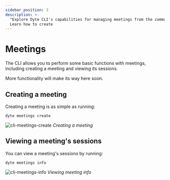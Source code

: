 ```yaml
---
sidebar_position: 3
description: >-
  "Explore Dyte CLI's capabilities for managing meetings from the command line.
  Learn how to create
---
```


# Meetings

The CLI allows you to perform some basic functions with meetings, including
creating a meeting and viewing its sessions.

More functionality will make its way here soon.

## Creating a meeting

Creating a meeting is as simple as running:

```shell
dyte meetings create
```

![cli-meetings-create](/static/cli/cli-meetings-create.png#terminal) _Creating a
meeting_

## Viewing a meeting's sessions

You can view a meeting's sessions by running:

```shell
dyte meetings info
```

![cli-meetings-info](/static/cli/cli-meetings-info.png) _Viewing meeting info_

<head>
  <title>CLI Meetings</title>
</head>
